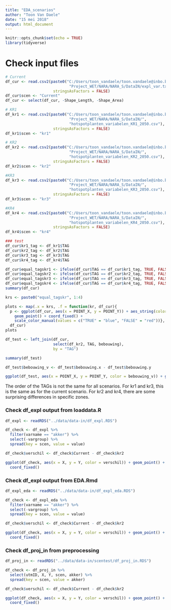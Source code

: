 ```yaml
---
title: "EDA_scenarios"
author: "Toon Van Daele"
date: "15 mei 2018"
output: html_document
---
```


```r
knitr::opts_chunk$set(echo = TRUE)
library(tidyverse)
```

# Check input files

```r
# Current
df_cur <- read.csv2(paste0("C:/Users/toon_vandaele/toon.vandaele@inbo.be/",
                            "Project_WET/NARA/NARA_S/DataIN/expl_var.txt"),
                     stringsAsFactors = FALSE)
df_cur$scen <- "Current"
df_cur <- select(df_cur, -Shape_Length, -Shape_Area)

# KR1
df_kr1 <- read.csv2(paste0("C:/Users/toon_vandaele/toon.vandaele@inbo.be/",
                            "Project_WET/NARA/NARA_S/DataIN/",
                            "hotspotplanten_variabelen_KR1_2050.csv"),
                     stringsAsFactors = FALSE)
df_kr1$scen <- "kr1"

# KR2
df_kr2 <- read.csv2(paste0("C:/Users/toon_vandaele/toon.vandaele@inbo.be/",
                            "Project_WET/NARA/NARA_S/DataIN/",
                            "hotspotplanten_variabelen_KR2_2050.csv"),
                     stringsAsFactors = FALSE)
df_kr2$scen <- "kr2"

#KR3
df_kr3 <- read.csv2(paste0("C:/Users/toon_vandaele/toon.vandaele@inbo.be/",
                            "Project_WET/NARA/NARA_S/DataIN/",
                            "hotspotplanten_variabelen_KR3_2050.csv"),
                     stringsAsFactors = FALSE)
df_kr3$scen <- "kr3"

#KR4
df_kr4 <- read.csv2(paste0("C:/Users/toon_vandaele/toon.vandaele@inbo.be/",
                            "Project_WET/NARA/NARA_S/DataIN/",
                            "hotspotplanten_variabelen_KR4_2050.csv"),
                     stringsAsFactors = FALSE)
df_kr4$scen <- "kr4"

### test
df_cur$kr1_tag <- df_kr1$TAG
df_cur$kr2_tag <- df_kr2$TAG
df_cur$kr3_tag <- df_kr3$TAG
df_cur$kr4_tag <- df_kr4$TAG

df_cur$equal_tagskr1 <- ifelse(df_cur$TAG == df_cur$kr1_tag, TRUE, FALSE)
df_cur$equal_tagskr2 <- ifelse(df_cur$TAG == df_cur$kr2_tag, TRUE, FALSE)
df_cur$equal_tagskr3 <- ifelse(df_cur$TAG == df_cur$kr3_tag, TRUE, FALSE)
df_cur$equal_tagskr4 <- ifelse(df_cur$TAG == df_cur$kr4_tag, TRUE, FALSE)
summary(df_cur)

krs <- paste0("equal_tagskr", 1:4)

plots <- map(.x = krs, .f = function(kr, df_cur){
  p <- ggplot(df_cur, aes(x = POINT_X, y = POINT_Y)) + aes_string(color = kr) +
    geom_point() + coord_fixed() + 
    scale_color_manual(values = c("TRUE" = "blue", "FALSE" = "red"))},
  df_cur)
plots
```


```r
df_test <- left_join(df_cur,
                     select(df_kr2, TAG, bebouwing),
                     by = "TAG")

summary(df_test)

df_test$bebouwing_v <- df_test$bebouwing.x - df_test$bebouwing.y

ggplot(df_test, aes(x = POINT_X, y = POINT_Y, color = bebouwing_v)) + geom_point()
```

The order of the TAGs is not the same for all scenarios.
For kr1 and kr3, this is the same as for the current scenario.
For kr2 and kr4, there are some surprising differences in specific zones.

### Check df_expl output from loaddata.R

```r
df_expl <- readRDS("../data/data-in/df_expl.RDS")

df_check <- df_expl %>%
  filter(varname == "akker") %>%
  select(-vargroup) %>%
  spread(key = scen, value = value)

df_check$verschil <- df_check$Current - df_check$kr2

ggplot(df_check, aes(x = X, y = Y, color = verschil)) + geom_point() +
  coord_fixed()

```

### Check df_expl output from EDA.Rmd

```r
df_expl_eda <- readRDS("../data/data-in/df_expl_eda.RDS")

df_check <- df_expl_eda %>%
  filter(varname == "akker") %>%
  select(-vargroup) %>%
  spread(key = scen, value = value)

df_check$verschil <- df_check$Current - df_check$kr2

ggplot(df_check, aes(x = X, y = Y, color = verschil)) + geom_point() +
  coord_fixed()
```

### Check df_proj_in from preprocessing

```r
df_proj_in <- readRDS("../data/data-in/scentest/df_proj_in.RDS")

df_check <- df_proj_in %>%
  select(utmID, X, Y, scen, akker) %>%
  spread(key = scen, value = akker)

df_check$verschil <- df_check$Current - df_check$kr2

ggplot(df_check, aes(x = X, y = Y, color = verschil)) + geom_point() +
  coord_fixed()
```

